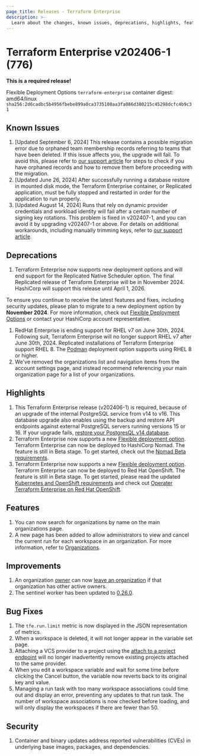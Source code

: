 ```yaml
---
page_title: Releases - Terraform Enterprise
description: >-
  Learn about the changes, known issues, deprecations, highlights, features, improvements, bug fixes, and security fixes for the v202406-1 (776) release.
---
```


# Terraform Enterprise v202406-1 (776)

**This is a required release!**

Flexible Deployment Options `terraform-enterprise` container digest: amd64/linux `sha256:2d6cadbc5b4956fbebe899a0ca3735108aa3fa086d380215c45298dcfc4b9c31`

## Known Issues
1. [Updated September 6, 2024] This release contains a possible migration error due to orphaned team membership records referring to teams that have been deleted. If this issue affects you, the upgrade will fail. To avoid this, please refer to [our support article](https://support.hashicorp.com/hc/en-us/articles/33051539466643-Terraform-Enterprise-version-upgrade-to-v202406-1-776-fails-with-ForeignKeyViolation) for steps to check if you have orphaned records and how to remove them before proceeding with the migration.
1. [Updated June 26, 2024] After successfully running a database restore in mounted disk mode, the Terraform Enterprise container, or Replicated application, must be fully stopped and restarted in order for the application to run properly.
1. [Updated August 14, 2024] Runs that rely on dynamic provider credentials and workload identity will fail after a certain number of signing key rotations. This problem is fixed in v202407-1, and you can avoid it by upgrading v202407-1 or above. For details on additional workarounds, including manually trimming keys, refer to [our support article](https://support.hashicorp.com/hc/en-us/articles/31715716966419-Issue-with-OIDC-Vault-key-rotation-mechanism-to-incorrectly-identify-the-newest-signing-key).

## Deprecations
1. Terraform Enterprise now supports new deployment options and will end support for the Replicated Native Scheduler option. The final Replicated release of Terraform Enterprise will be in November 2024. HashiCorp will support this release until April 1, 2026.

  To ensure you continue to receive the latest features and fixes, including security updates, please plan to migrate to a new deployment option by **November 2024**. For more information, check out [Flexible Deployment Options](/terraform/enterprise/flexible-deployments/) or contact your HashiCorp account representative.
1. RedHat Enterprise is ending support for RHEL v7 on June 30th, 2024. Following suit, Terraform Enterprise will no longer support RHEL v7 after June 30th, 2024. Replicated installations of Terraform Enterprise support RHEL 8. The [Podman](/terraform/enterprise/flexible-deployments/install/podman/requirements) deployment option supports using RHEL 8 or higher.
1. We've removed the organizations list and navigation items from the account settings page, and instead recommend referencing your main organization page for a list of your organizations.

## Highlights
1. This Terraform Enterprise release (v202406-1) is required, because of an upgrade of the internal PostgreSQL service from v14 to v16. This database upgrade also enables using the backup and restore API endpoints against external PostgreSQL servers running versions 15 or 16. If your upgrade fails, [restore your PostgresQL v14 database](https://support.hashicorp.com/hc/en-us/articles/29408234918035-Terraform-Enterprise-Mounted-Disk-PostgreSQL-Database-Upgrade-from-v14-to-v16).
1. Terraform Enterprise now supports a new [Flexible deployment option](/terraform/enterprise/flexible-deployments). Terraform Enterprise can now be deployed to HashiCorp Nomad. The feature is still in Beta stage. To get started, check out the [Nomad Beta requirements](/terraform/enterprise/flexible-deployments/install/nomad/requirements).
1. Terraform Enterprise now supports a new [Flexible deployment option](/terraform/enterprise/flexible-deployments). Terraform Enterprise can now be deployed to Red Hat OpenShift. The feature is still in Beta stage. To get started, please read the updated [Kubernetes and OpenShift requirements](/terraform/enterprise/flexible-deployments/install/kubernetes/requirements) and check out [Operater Terraform Enterprise on Red Hat OpenShift](/terraform/enterprise/flexible-deployments/install/kubernetes/openshift).

## Features
1. You can now search for organizations by name on the main organizations page.
1. A new page has been added to allow administrators to view and cancel the current run for each workspace in an organization. For more information, refer to [Organizations](https://developer.hashicorp.com/terraform/enterprise/users-teams-organizations/organizations#runs).

## Improvements
1. An organization [owner](/terraform/enterprise/users-teams-organizations/permissions#organization-owners) can now [leave an organization](/terraform/enterprise/users-teams-organizations/users#organizations) if that organization has other active owners.
1. The sentinel worker has been updated to [0.26.0](/sentinel/docs/changelog#0-26-0-may-15-2024).

## Bug Fixes
1. The `tfe.run.limit` metric is now displayed in the JSON representation of metrics.
1. When a workspace is deleted, it will not longer appear in the variable set page.
1. Attaching a VCS provider to a project using the [attach to a project endpoint](/terraform/enterprise/api-docs/oauth-clients#attach-to-a-project) will no longer  inadvertently remove existing projects attached to the same provider.
1. When you edit a workspace variable and wait for some time before clicking the Cancel button, the variable now reverts back to its original key and value.
1. Managing a run task with too many workspace associations could time out and display an error, preventing any updates to that run task. The number of workspace associations is now checked before loading, and will only display the workspaces if there are fewer than 50.

## Security
1. Container and binary updates address reported vulnerabilities (CVEs) in underlying base images, packages, and dependencies.
